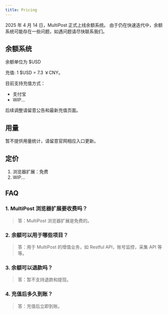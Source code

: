 ```yaml
---
title: Pricing
---
```


2025 年 4 月 14 日，MultiPost 正式上线余额系统。
由于仍在快速迭代中，余额系统可能存在一些问题，如遇问题请尽快联系我们。

## 余额系统

余额单位为 $USD

充值: 1 $USD = 7.3 ￥CNY。  

目前支持充值方式：
- 支付宝
- WIP...

后续调整请留意公告和最新充值页面。  

## 用量
暂不提供用量统计，请留意官网相应入口更新。

## 定价
1. 浏览器扩展：免费
2. WIP...

## FAQ
### 1. MultiPost 浏览器扩展要收费吗？
> 答：MultiPost 浏览器扩展是免费的。

### 2. 余额可以用于哪些项目？
> 答：用于 MultiPost 的增值业务，如 Restful API，账号监控，采集 API 等等。

### 3. 余额可以退款吗？
> 答：暂不支持退款和提现。

### 4. 充值后多久到账？
> 答：充值后立即到账。

